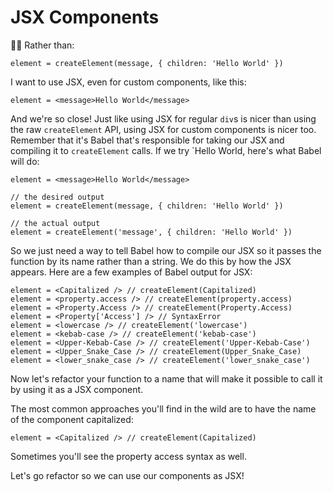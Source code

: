 # JSX Components

<EpicVideo url="https://www.epicreact.dev/workshops/react-fundamentals/jsx-components" />

👨‍💼 Rather than:

```tsx
element = createElement(message, { children: 'Hello World' })
```

I want to use JSX, even for custom components, like this:

```tsx
element = <message>Hello World</message>
```

And we're so close! Just like using JSX for regular `div`s is nicer than using
the raw `createElement` API, using JSX for custom components is nicer too.
Remember that it's Babel that's responsible for taking our JSX and compiling it
to `createElement` calls. If we try `<message>Hello World</message>,
here's what Babel will do:

```tsx
element = <message>Hello World</message>

// the desired output
element = createElement(message, { children: 'Hello World' })

// the actual output
element = createElement('message', { children: 'Hello World' })
```

So we just need a way to tell Babel how to compile our JSX so it passes the
function by its name rather than a string. We do this by how the JSX appears.
Here are a few examples of Babel output for JSX:

```tsx
element = <Capitalized /> // createElement(Capitalized)
element = <property.access /> // createElement(property.access)
element = <Property.Access /> // createElement(Property.Access)
element = <Property['Access'] /> // SyntaxError
element = <lowercase /> // createElement('lowercase')
element = <kebab-case /> // createElement('kebab-case')
element = <Upper-Kebab-Case /> // createElement('Upper-Kebab-Case')
element = <Upper_Snake_Case /> // createElement(Upper_Snake_Case)
element = <lower_snake_case /> // createElement('lower_snake_case')
```

Now let's refactor your function to a name that will make it possible to call it
by using it as a JSX component.

The most common approaches you'll find in the wild are to have the name of the
component capitalized:

```tsx
element = <Capitalized /> // createElement(Capitalized)
```

Sometimes you'll see the property access syntax as well.

Let's go refactor so we can use our components as JSX!
